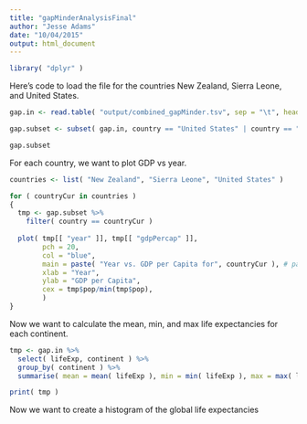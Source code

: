 ```yaml
---
title: "gapMinderAnalysisFinal"
author: "Jesse Adams"
date: "10/04/2015"
output: html_document
---
```


```r
library( "dplyr" )
```

Here's code to load the file for the countries New Zealand, Sierra Leone, and United States.

```r
gap.in <- read.table( "output/combined_gapMinder.tsv", sep = "\t", header = TRUE )

gap.subset <- subset( gap.in, country == "United States" | country == "Sierra Leone" | country == "New Zealand" )

gap.subset
```

For each country, we want to plot GDP vs year.

```r
countries <- list( "New Zealand", "Sierra Leone", "United States" )

for ( countryCur in countries )
{
  tmp <- gap.subset %>%
    filter( country == countryCur ) 
  
  plot( tmp[[ "year" ]], tmp[[ "gdpPercap" ]],
        pch = 20,
        col = "blue", 
        main = paste( "Year vs. GDP per Capita for", countryCur ), # paste0() adds no space between strings
        xlab = "Year",
        ylab = "GDP per Capita", 
        cex = tmp$pop/min(tmp$pop),
        )
}
```

Now we want to calculate the mean, min, and max life expectancies for each continent.

```r
tmp <- gap.in %>% 
  select( lifeExp, continent ) %>%
  group_by( continent ) %>%
  summarise( mean = mean( lifeExp ), min = min( lifeExp ), max = max( lifeExp ) )

print( tmp )
```

Now we want to create a histogram of the global life expectancies 